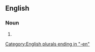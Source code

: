 ==English==

===Noun===
{{head|en|noun form}}

# {{plural of|airwoman|lang=en}}

[[Category:English plurals ending in "-en"]]
